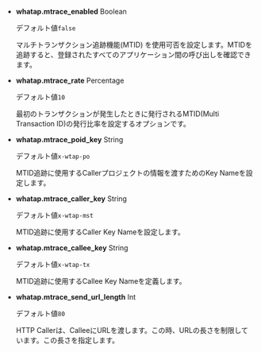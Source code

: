 - **whatap.mtrace_enabled** <span class='type'>Boolean</span>

  デフォルト値`false`

  マルチトランザクション追跡機能(MTID) を使用可否を設定します。MTIDを追跡すると、登録されたすべてのアプリケーション間の呼び出しを確認できます。

- **whatap.mtrace_rate** <span class='type'>Percentage</span>

  デフォルト値`10`

  最初のトランザクションが発生したときに発行されるMTID(Multi Transaction ID)の発行比率を設定するオプションです。

- **whatap.mtrace_poid_key** <span class='type'>String</span>

  デフォルト値`x-wtap-po`

  MTID追跡に使用するCallerプロジェクトの情報を渡すためのKey Nameを設定します。

- **whatap.mtrace_caller_key** <span class='type'>String</span>

  デフォルト値`x-wtap-mst`

  MTID追跡に使用するCaller Key Nameを設定します。

- **whatap.mtrace_callee_key** <span class='type'>String</span>

  デフォルト値`x-wtap-tx`

  MTID追跡に使用するCallee Key Nameを定義します。

- **whatap.mtrace_send_url_length** <span class='type'>Int</span>

  デフォルト値`80`

  HTTP Callerは、CalleeにURLを渡します。この時、URLの長さを制限しています。この長さを指定します。
